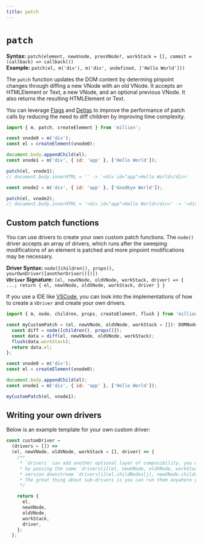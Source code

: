 ```yaml
---
title: patch
---
```


# `patch`

**Syntax:** `patch(element, newVnode, prevVNode?, workStack = [], commit = (callback) => callback())`\
**Example:** `patch(el, m('div'), m('div', undefined, ['Hello World']))`

The `patch` function updates the DOM content by determing pinpoint changes through diffing a new VNode with an old VNode. It accepts an HTMLElement or Text, a new VNode, and an optional previous VNode. It also returns the resulting HTMLElement or Text.

You can leverage [Flags](/functions/m#flags) and [Deltas](/functions/m#deltas) to improve the performance of patch calls by reducing the need to diff children by improving time complexity.

```js
import { m, patch, createElement } from 'million';

const vnode0 = m('div');
const el = createElement(vnode0);

document.body.appendChild(el);
const vnode1 = m('div', { id: 'app' }, ['Hello World']);

patch(el, vnode1);
// document.body.innerHTML = '' -> '<div id="app">Hello World</div>'

const vnode2 = m('div', { id: 'app' }, ['Goodbye World']);

patch(el, vnode2);
// document.body.innerHTML = '<div id="app">Hello World</div>' -> '<div id="app">Goodbye World</div>'
```

## Custom patch functions

You can use drivers to create your own custom patch functions. The `node()` driver accepts an array of drivers, which runs after the sweeping modifications of an element is patched and more pinpoint modifications may be necessary.

**Driver Syntax:** `node([children(), props(), yourOwnDriver([anotherDriver()])])`\
**`VDriver` Signature:** `(el, newVNode, oldVNode, workStack, driver) => { ...; return { el, newVNode, oldVNode, workStack, driver } }`

If you use a IDE like [VSCode](https://code.visualstudio.com/), you can look into the implementations of how to create a `VDriver` and create your own drivers.

```js
import { m, node, children, props, createElement, flush } from 'million';

const myCustomPatch = (el, newVNode, oldVNode, workStack = []): DOMNode => {
  const diff = node([children(), props()]);
  const data = diff(el, newVNode, oldVNode, workStack);
  flush(data.workStack);
  return data.el;
};

const vnode0 = m('div');
const el = createElement(vnode0);

document.body.appendChild(el);
const vnode1 = m('div', { id: 'app' }, ['Hello World']);

myCustomPatch(el, vnode1);
```

## Writing your own drivers

Below is an example template for your own custom driver:

```js
const customDriver =
  (drivers = []) =>
  (el, newVNode, oldVNode, workStack = [], driver) => {
    /**
     * `drivers` can add another optional layer of composibility, you can run the drivers
     * by passing the same `drivers[i](el, newVNode, oldVNode, workStack, driver)`, or a manipulated
     * version downstream `drivers[i](el.childNodes[j], newVNode.children[j], undefined, workStack, driver)`.
     * The great thing about sub-drivers is you can run them anywhere you want inside the driver!
     */

    return {
      el,
      newVNode,
      oldVNode,
      workStack,
      driver,
    };
  };
```

